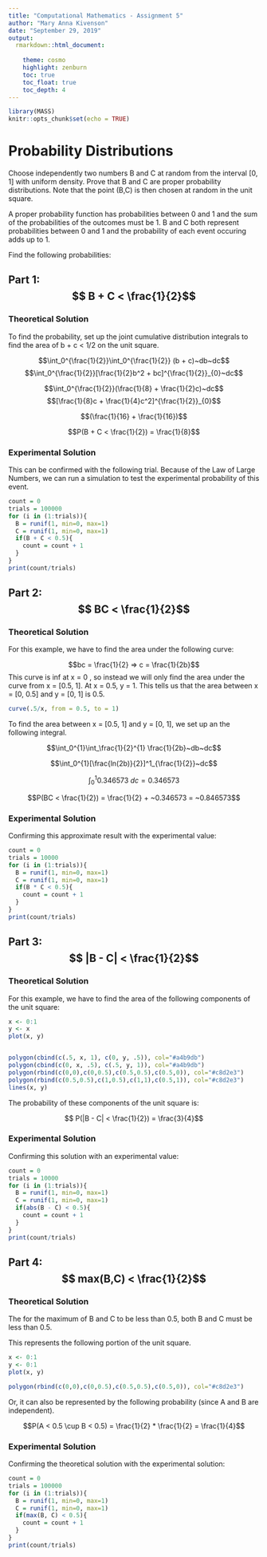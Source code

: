 ```yaml
---
title: "Computational Mathematics - Assignment 5"
author: "Mary Anna Kivenson"
date: "September 29, 2019"
output:
  rmarkdown::html_document:
    
    theme: cosmo 
    highlight: zenburn
    toc: true
    toc_float: true
    toc_depth: 4
---
```


```r
library(MASS)
knitr::opts_chunk$set(echo = TRUE)
```


# Probability Distributions 

Choose independently two numbers B and C at random from the interval [0, 1] with
uniform density. Prove that B and C are proper probability distributions.
Note that the point (B,C) is then chosen at random in the unit square.

A proper probability function has probabilities between 0 and 1 and the sum of the probabilities of the outcomes must be 1. B and C both represent probabilities between 0 and 1 and the probability of each event occuring adds up to 1. 

Find the following probabilities:



## Part 1: $$ B + C < \frac{1}{2}$$ {.tabset .tabset-fade}


### Theoretical Solution

To find the probability, set up the joint cumulative distribution integrals to find the area of b + c < 1/2 on the unit square. 

$$\int_0^{\frac{1}{2}}\int_0^{\frac{1}{2}} (b + c)~db~dc$$
$$\int_0^{\frac{1}{2}}[\frac{1}{2}b^2 + bc]^{\frac{1}{2}}_{0}~dc$$

$$\int_0^{\frac{1}{2}}(\frac{1}{8} + \frac{1}{2}c)~dc$$
$$[\frac{1}{8}c + \frac{1}{4}c^2]^{\frac{1}{2}}_{0}$$

$$(\frac{1}{16} + \frac{1}{16})$$

$$P(B + C < \frac{1}{2}) = \frac{1}{8}$$

### Experimental Solution

This can be confirmed with the following trial. Because of the Law of Large Numbers, we can run a simulation to test the experimental probability of this event. 

```r
count = 0
trials = 100000
for (i in (1:trials)){
  B = runif(1, min=0, max=1)
  C = runif(1, min=0, max=1)
  if(B + C < 0.5){
    count = count + 1
  }
}
print(count/trials)
```




##  Part 2: $$ BC < \frac{1}{2}$$  {.tabset .tabset-fade}





### Theoretical Solution


For this example, we have to find the area under the following curve: 

$$bc = \frac{1}{2} => c = \frac{1}{2b}$$
This curve is inf at x = 0 , so instead we will only find the area under the curve from x = [0.5, 1]. At x = 0.5, y = 1. This tells us that the area between x = [0, 0.5] and y = [0, 1] is 0.5.  

```r
curve(.5/x, from = 0.5, to = 1)
```

To find the area between x = [0.5, 1] and y = [0, 1], we set up an the following integral.

$$\int_0^{1}\int_\frac{1}{2}^{1} \frac{1}{2b}~db~dc$$

$$\int_0^{1}[\frac{ln(2b)}{2}]^1_{\frac{1}{2}}~dc$$

$$\int_0^{1}0.346573~dc = 0.346573$$


$$P(BC < \frac{1}{2}) = \frac{1}{2} + ~0.346573 = ~0.846573$$



### Experimental Solution 

Confirming this approximate result with the experimental value:

```r
count = 0
trials = 10000
for (i in (1:trials)){
  B = runif(1, min=0, max=1)
  C = runif(1, min=0, max=1)
  if(B * C < 0.5){
    count = count + 1
  }
}
print(count/trials)
```




## Part 3:  $$ |B - C| < \frac{1}{2}$$  {.tabset .tabset-fade}




### Theoretical Solution

For this example, we have to find the area of the following components of the unit square: 

```r
x <- 0:1
y <- x
plot(x, y)


polygon(cbind(c(.5, x, 1), c(0, y, .5)), col="#a4b9db") 
polygon(cbind(c(0, x, .5), c(.5, y, 1)), col="#a4b9db") 
polygon(rbind(c(0,0),c(0,0.5),c(0.5,0.5),c(0.5,0)), col="#c8d2e3")
polygon(rbind(c(0.5,0.5),c(1,0.5),c(1,1),c(0.5,1)), col="#c8d2e3")
lines(x, y)
```

The probability of these components of the unit square is:


$$ P(|B - C| < \frac{1}{2}) = \frac{3}{4}$$



### Experimental Solution

Confirming this solution with an experimental value:

```r
count = 0
trials = 10000
for (i in (1:trials)){
  B = runif(1, min=0, max=1)
  C = runif(1, min=0, max=1)
  if(abs(B - C) < 0.5){
    count = count + 1
  }
}
print(count/trials)
```




## Part 4:  $$ max(B,C) < \frac{1}{2}$$  {.tabset .tabset-fade}




### Theoretical Solution

The for the maximum of B and C to be less than 0.5, both B and C must be less than 0.5.

This represents the following portion of the unit square.

```r
x <- 0:1
y <- 0:1
plot(x, y)

polygon(rbind(c(0,0),c(0,0.5),c(0.5,0.5),c(0.5,0)), col="#c8d2e3")
```

Or, it can also be represented by the following probability (since A and B are independent).

$$P(A < 0.5 \cup B < 0.5) = \frac{1}{2} * \frac{1}{2} = \frac{1}{4}$$



### Experimental Solution

Confirming the theoretical solution with the experimental solution:

```r
count = 0
trials = 100000
for (i in (1:trials)){
  B = runif(1, min=0, max=1)
  C = runif(1, min=0, max=1)
  if(max(B, C) < 0.5){
    count = count + 1
  }
}
print(count/trials)
```


